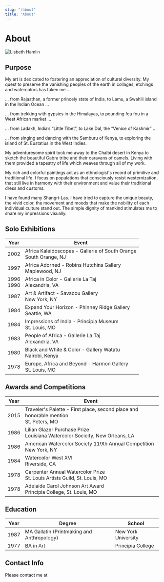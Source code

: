 ```yaml
---
slug: "/about"
title: "About"
---
```


# About

![Lisbeth Hamlin](../images/lisbeth-hamlin.jpg)

## Purpose

My art is dedicated to fostering an appreciation of cultural diversity. My quest to preserve the vanishing peoples of the earth in collages, etchings and watercolors has taken me ...

... from Rajasthan, a former princely state of India, to Lamu, a Swahili island in the Indian Ocean ...

... from trekking with gypsies in the Himalayas, to pounding fou fou in a West African market ...

... from Ladakh, India’s “Little Tibet”, to Lake Dal, the “Venice of Kashmir” ...

... from singing and dancing with the Samburu of Kenya, to exploring the island of St. Eustatius in the West Indies.

My adventuresome spirit took me away to the Chalbi desert in Kenya to sketch the beautiful Gabra tribe and their caravans of camels. Living with them provided a tapestry of life which weaves through all of my work.

My rich and colorful paintings act as an ethnologist's record of primitive and traditional life. I focus on populations that consciously resist westernization, that still live in harmony with their environment and value their traditional dress and customs.

I have found many Shangri-Las. I have tried to capture the unique beauty, the vivid color, the movement and moods that make the nobility of each individual culture stand out. The simple dignity of mankind stimulates me to share my impressions visually.

## Solo Exhibitions

| Year| Event |
|------|------|
| 2002 | Africa Kaleidoscopes - Gallerie of South Orange <br/> South Orange, NJ |
| 1997 | Africa Adorned - Robins Hutchins Gallery <br/> Maplewood, NJ |
| 1996 <br/> 1990 | Africa in Color - Gallerie La Taj <br/> Alexandria, VA |
| 1987 | Art & Artifact - Savacou Gallery <br/> New York, NY |
| 1984 | Expand Your Horizon - Phinney Ridge Gallery <br/> Seattle, WA |
| 1984 | Impressions of India - Principia Museum <br/> St. Louis, MO |
| 1983 | People of Africa - Gallerie La Taj <br/> Alexandria, VA |
| 1980 | Black and White & Color - Gallery Watatu <br/> Nairobi, Kenya |
| 1978 | Europe, Africa and Beyond - Harmon Gallery <br/> St. Louis, MO |

## Awards and Competitions

| Year | Event |
|------|-------|
| 2015 | Traveler's Palette - First place, second place and honorable mention <br/> St. Peters, MO |
| 1986 | Lilian Glazer Purchase Prize <br/> Louisiana Watercolor Socieity, New Orleans, LA |
| 1986 | American Watercolor Society 119th Annual Competition <br/> New York, NY |
| 1984 | Watercolor West XVI <br/> Riverside, CA |
| 1978 | Carpenter Annual Watercolor Prize <br/> St. Louis Artists Guild, St. Louis, MO |
| 1978 | Adelaide Carol Johnson Art Award <br/> Principia College, St. Louis, MO |

## Education

| Year | Degree | School |
|------|--------|--------|
| 1987 | MA Gallatin (Printmaking and Anthropology) | New York University |
| 1977 | BA in Art | Principia College |

## Contact Info

Please contact me at <ContactEmailAddress />
